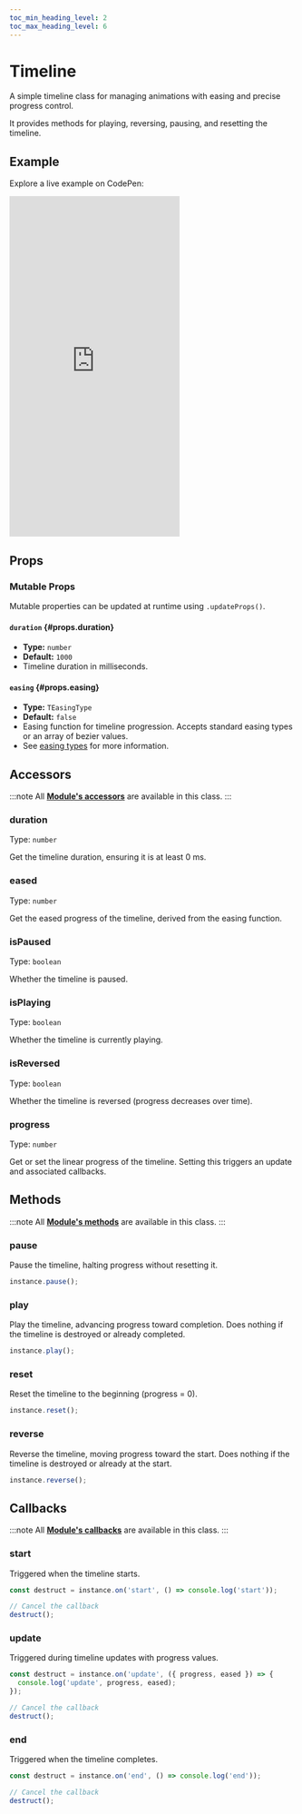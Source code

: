```yaml
---
toc_min_heading_level: 2
toc_max_heading_level: 6
---
```


# Timeline

A simple timeline class for managing animations with easing and precise progress control. 

It provides methods for playing, reversing, pausing, and resetting the timeline.

## Example

Explore a live example on CodePen:

<iframe 
  height="600"
  style={{
    width: '100%'
  }} 
  scrolling="no" 
  title="Vevet Example"
  src="https://codepen.io/anton-bobrov/embed/jEENKjV?default-tab=result"
  frameborder="no"
  loading="lazy"
  allowtransparency="true"
  allowfullscreen="true"
>
  See the Pen <a href="https://codepen.io/anton-bobrov/pen/jEENKjV">Vevet Example</a> by Anton Bobrov.
</iframe>



## Props

### Mutable Props

Mutable properties can be updated at runtime using `.updateProps()`.

#### `duration` {#props.duration}
- **Type:** `number`  
- **Default:** `1000`  
- Timeline duration in milliseconds.

#### `easing` {#props.easing}
- **Type:** `TEasingType`  
- **Default:** `false`  
- Easing function for timeline progression. Accepts standard easing types or an array of bezier values.  
- See [easing types](/docs/utils#easing-types) for more information.



## Accessors

:::note
All **[Module's accessors](/docs/base/Module/#accessors)** are available in this class.
:::

### duration

Type: `number`

Get the timeline duration, ensuring it is at least 0 ms.

### eased

Type: `number`

Get the eased progress of the timeline, derived from the easing function.

### isPaused

Type: `boolean`

Whether the timeline is paused.

### isPlaying

Type: `boolean`

Whether the timeline is currently playing.

### isReversed

Type: `boolean`

Whether the timeline is reversed (progress decreases over time).

### progress

Type: `number`

Get or set the linear progress of the timeline. Setting this triggers an update and associated callbacks.



## Methods

:::note
All **[Module's methods](/docs/base/Module/#methods)** are available in this class.
:::

### pause

Pause the timeline, halting progress without resetting it.

```ts
instance.pause();
```

### play

Play the timeline, advancing progress toward completion. Does nothing if the timeline is destroyed or already completed.

```ts
instance.play();
```

### reset

Reset the timeline to the beginning (progress = 0).

```ts
instance.reset();
```

### reverse

Reverse the timeline, moving progress toward the start. Does nothing if the timeline is destroyed or already at the start.

```ts
instance.reverse();
```



## Callbacks

:::note
All **[Module's callbacks](/docs/base/Module/#callbacks)** are available in this class.
:::

### start

Triggered when the timeline starts.

```ts
const destruct = instance.on('start', () => console.log('start'));

// Cancel the callback
destruct();
```

### update

Triggered during timeline updates with progress values.

```ts
const destruct = instance.on('update', ({ progress, eased }) => {
  console.log('update', progress, eased);
});

// Cancel the callback
destruct();
```

### end

Triggered when the timeline completes.

```ts
const destruct = instance.on('end', () => console.log('end'));

// Cancel the callback
destruct();
```
